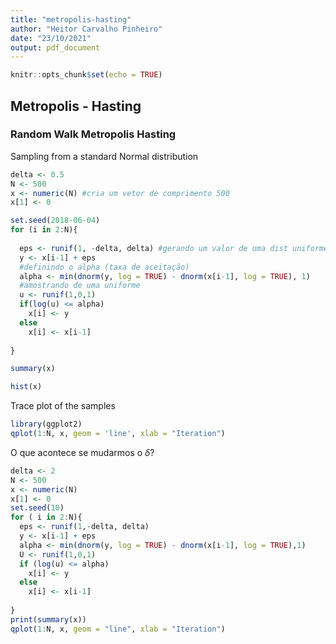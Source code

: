 ```yaml
---
title: "metropolis-hasting"
author: "Heitor Carvalho Pinheiro"
date: "23/10/2021"
output: pdf_document
---
```


```r
knitr::opts_chunk$set(echo = TRUE)
```

## Metropolis - Hasting 

### Random Walk Metropolis Hasting

Sampling from a standard Normal distribution

```r
delta <- 0.5
N <- 500
x <- numeric(N) #cria um vetor de comprimento 500
x[1] <- 0

set.seed(2018-06-04)
for (i in 2:N){
  
  eps <- runif(1, -delta, delta) #gerando um valor de uma dist uniforme
  y <- x[i-1] + eps
  #definindo o alpha (taxa de aceitação)
  alpha <- min(dnorm(y, log = TRUE) - dnorm(x[i-1], log = TRUE), 1)
  #amostrando de uma uniforme 
  u <- runif(1,0,1)
  if(log(u) <= alpha)
    x[i] <- y
  else
    x[i] <- x[i-1]
  
}

summary(x)

hist(x)
```

Trace plot of the samples

```r
library(ggplot2)
qplot(1:N, x, geom = 'line', xlab = "Iteration")
```
O que acontece se mudarmos o $\delta$?

```r
delta <- 2
N <- 500
x <- numeric(N)
x[1] <- 0
set.seed(10)
for ( i in 2:N){
  eps <- runif(1,-delta, delta)
  y <- x[i-1] + eps
  alpha <- min(dnorm(y, log = TRUE) - dnorm(x[i-1], log = TRUE),1)
  U <- runif(1,0,1)
  if (log(u) <= alpha)
    x[i] <- y
  else
    x[i] <- x[i-1]
  
}
print(summary(x))
qplot(1:N, x, geom = "line", xlab = "Iteration")
```


